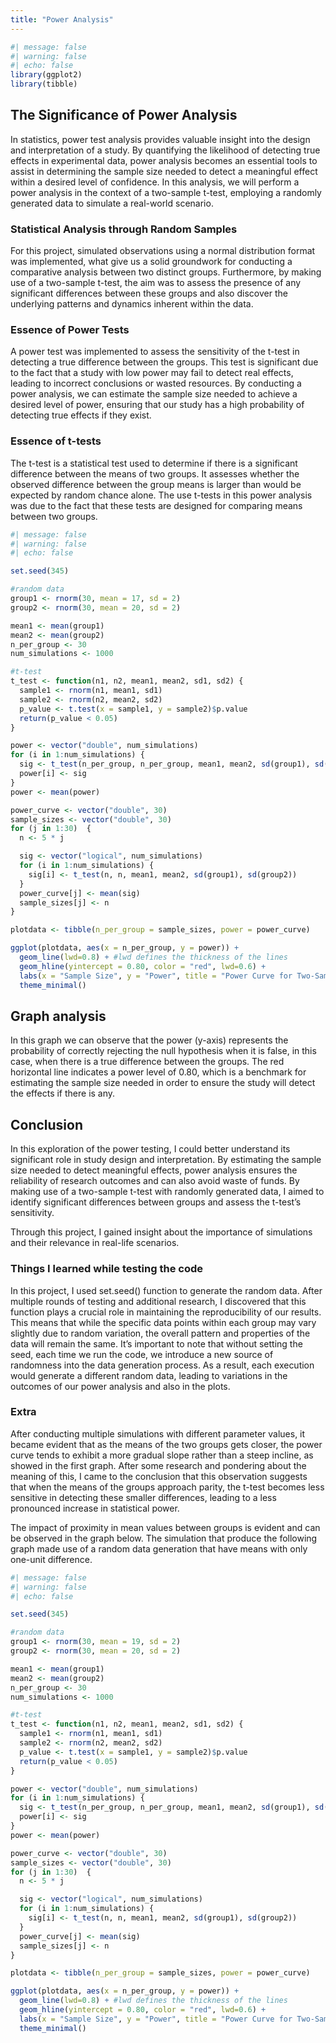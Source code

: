 ```yaml
---
title: "Power Analysis"
---
```


```r
#| message: false
#| warning: false
#| echo: false
library(ggplot2)
library(tibble)
```

## The Significance of Power Analysis

In statistics, power test analysis provides valuable insight into the design and interpretation of a study. By quantifying the likelihood of detecting true effects in experimental data, power analysis becomes an essential tools to assist in determining the sample size needed to detect a meaningful effect within a desired level of confidence. In this analysis, we will perform a power analysis in the context of a two-sample t-test, employing a randomly generated data to simulate a real-world scenario.

### Statistical Analysis through Random Samples

For this project, simulated observations using a normal distribution format was implemented, what give us a solid groundwork for conducting a comparative analysis between two distinct groups. Furthermore, by making use of a two-sample t-test, the aim was to assess the presence of any significant differences between these groups and also discover the underlying patterns and dynamics inherent within the data.

### Essence of Power Tests

A power test was implemented to assess the sensitivity of the t-test in detecting a true difference between the groups. This test is significant due to the fact that a study with low power may fail to detect real effects, leading to incorrect conclusions or wasted resources. By conducting a power analysis, we can estimate the sample size needed to achieve a desired level of power, ensuring that our study has a high probability of detecting true effects if they exist.

### Essence of t-tests

The t-test is a statistical test used to determine if there is a significant difference between the means of two groups. It assesses whether the observed difference between the group means is larger than would be expected by random chance alone. The use t-tests in this power analysis was due to the fact that these tests are designed for comparing means between two groups.

```r
#| message: false
#| warning: false
#| echo: false

set.seed(345)

#random data
group1 <- rnorm(30, mean = 17, sd = 2)  
group2 <- rnorm(30, mean = 20, sd = 2)  

mean1 <- mean(group1)
mean2 <- mean(group2)
n_per_group <- 30
num_simulations <- 1000

#t-test
t_test <- function(n1, n2, mean1, mean2, sd1, sd2) {
  sample1 <- rnorm(n1, mean1, sd1)
  sample2 <- rnorm(n2, mean2, sd2)
  p_value <- t.test(x = sample1, y = sample2)$p.value
  return(p_value < 0.05)
}

power <- vector("double", num_simulations)
for (i in 1:num_simulations) {
  sig <- t_test(n_per_group, n_per_group, mean1, mean2, sd(group1), sd(group2))
  power[i] <- sig
}
power <- mean(power)

power_curve <- vector("double", 30)
sample_sizes <- vector("double", 30)
for (j in 1:30)  {
  n <- 5 * j

  sig <- vector("logical", num_simulations)
  for (i in 1:num_simulations) {
    sig[i] <- t_test(n, n, mean1, mean2, sd(group1), sd(group2))
  }
  power_curve[j] <- mean(sig)
  sample_sizes[j] <- n
}

plotdata <- tibble(n_per_group = sample_sizes, power = power_curve)

ggplot(plotdata, aes(x = n_per_group, y = power)) +
  geom_line(lwd=0.8) + #lwd defines the thickness of the lines
  geom_hline(yintercept = 0.80, color = "red", lwd=0.6) +
  labs(x = "Sample Size", y = "Power", title = "Power Curve for Two-Sample t-Test", subtitle = "Data randomly generated") +
  theme_minimal()

```

## Graph analysis

In this graph we can observe that the power (y-axis) represents the probability of correctly rejecting the null hypothesis when it is false, in this case, when there is a true difference between the groups. The red horizontal line indicates a power level of 0.80, which is a benchmark for estimating the sample size needed in order to ensure the study will detect the effects if there is any.

## Conclusion

In this exploration of the power testing, I could better understand its significant role in study design and interpretation. By estimating the sample size needed to detect meaningful effects, power analysis ensures the reliability of research outcomes and can also avoid waste of funds. By making use of a two-sample t-test with randomly generated data, I aimed to identify significant differences between groups and assess the t-test's sensitivity.

Through this project, I gained insight about the importance of simulations and their relevance in real-life scenarios.

### Things I learned while testing the code

In this project, I used set.seed() function to generate the random data. After multiple rounds of testing and additional research, I discovered that this function plays a crucial role in maintaining the reproducibility of our results. This means that while the specific data points within each group may vary slightly due to random variation, the overall pattern and properties of the data will remain the same. It's important to note that without setting the seed, each time we run the code, we introduce a new source of randomness into the data generation process. As a result, each execution would generate a different random data, leading to variations in the outcomes of our power analysis and also in the plots.

### Extra

After conducting multiple simulations with different parameter values, it became evident that as the means of the two groups gets closer, the power curve tends to exhibit a more gradual slope rather than a steep incline, as showed in the first graph. After some research and pondering about the meaning of this, I came to the conclusion that this observation suggests that when the means of the groups approach parity, the t-test becomes less sensitive in detecting these smaller differences, leading to a less pronounced increase in statistical power.

The impact of proximity in mean values between groups is evident and can be observed in the graph below. The simulation that produce the following graph made use of a random data generation that have means with only one-unit difference.

```r
#| message: false
#| warning: false
#| echo: false

set.seed(345)

#random data
group1 <- rnorm(30, mean = 19, sd = 2)  
group2 <- rnorm(30, mean = 20, sd = 2)  

mean1 <- mean(group1)
mean2 <- mean(group2)
n_per_group <- 30
num_simulations <- 1000

#t-test
t_test <- function(n1, n2, mean1, mean2, sd1, sd2) {
  sample1 <- rnorm(n1, mean1, sd1)
  sample2 <- rnorm(n2, mean2, sd2)
  p_value <- t.test(x = sample1, y = sample2)$p.value
  return(p_value < 0.05)
}

power <- vector("double", num_simulations)
for (i in 1:num_simulations) {
  sig <- t_test(n_per_group, n_per_group, mean1, mean2, sd(group1), sd(group2))
  power[i] <- sig
}
power <- mean(power)

power_curve <- vector("double", 30)
sample_sizes <- vector("double", 30)
for (j in 1:30)  {
  n <- 5 * j

  sig <- vector("logical", num_simulations)
  for (i in 1:num_simulations) {
    sig[i] <- t_test(n, n, mean1, mean2, sd(group1), sd(group2))
  }
  power_curve[j] <- mean(sig)
  sample_sizes[j] <- n
}

plotdata <- tibble(n_per_group = sample_sizes, power = power_curve)

ggplot(plotdata, aes(x = n_per_group, y = power)) +
  geom_line(lwd=0.8) + #lwd defines the thickness of the lines
  geom_hline(yintercept = 0.80, color = "red", lwd=0.6) +
  labs(x = "Sample Size", y = "Power", title = "Power Curve for Two-Sample t-Test", subtitle = "Data randomly generated") +
  theme_minimal()

```



